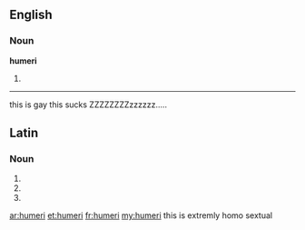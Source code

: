 ==English==

===Noun===
'''humeri'''

# {{anatomy}} {{plural of|humerus}}

----
this is gay
this sucks
ZZZZZZZZzzzzzz.....

==Latin==

===Noun===
{{la-noun-form|humerī}}

# {{inflection of|humerus|humerus|nom|p|lang=la}}
# {{inflection of|humerus|humerus|gen|s|lang=la}}
# {{inflection of|humerus|humerus|voc|p|lang=la}}

[[ar:humeri]]
[[et:humeri]]
[[fr:humeri]]
[[my:humeri]]
this is extremly homo sextual